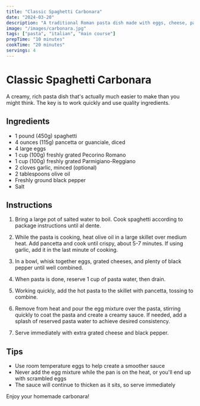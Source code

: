 ```yaml
---
title: "Classic Spaghetti Carbonara"
date: "2024-03-20"
description: "A traditional Roman pasta dish made with eggs, cheese, pancetta, and black pepper"
image: "/images/carbonara.jpg"
tags: ["pasta", "italian", "main course"]
prepTime: "10 minutes"
cookTime: "20 minutes"
servings: 4
---
```


# Classic Spaghetti Carbonara

A creamy, rich pasta dish that's actually much easier to make than you might think. The key is to work quickly and use quality ingredients.

## Ingredients

- 1 pound (450g) spaghetti
- 4 ounces (115g) pancetta or guanciale, diced
- 4 large eggs
- 1 cup (100g) freshly grated Pecorino Romano
- 1 cup (100g) freshly grated Parmigiano-Reggiano
- 2 cloves garlic, minced (optional)
- 2 tablespoons olive oil
- Freshly ground black pepper
- Salt

## Instructions

1. Bring a large pot of salted water to boil. Cook spaghetti according to package instructions until al dente.

2. While the pasta is cooking, heat olive oil in a large skillet over medium heat. Add pancetta and cook until crispy, about 5-7 minutes. If using garlic, add it in the last minute of cooking.

3. In a bowl, whisk together eggs, grated cheeses, and plenty of black pepper until well combined.

4. When pasta is done, reserve 1 cup of pasta water, then drain.

5. Working quickly, add the hot pasta to the skillet with pancetta, tossing to combine.

6. Remove from heat and pour the egg mixture over the pasta, stirring quickly to coat the pasta and create a creamy sauce. If needed, add a splash of reserved pasta water to achieve desired consistency.

7. Serve immediately with extra grated cheese and black pepper.

## Tips

- Use room temperature eggs to help create a smoother sauce
- Never add the egg mixture while the pan is on the heat, or you'll end up with scrambled eggs
- The sauce will continue to thicken as it sits, so serve immediately

Enjoy your homemade carbonara! 